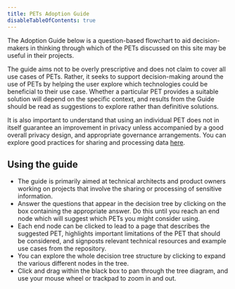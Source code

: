 ```yaml
---
title: PETs Adoption Guide
disableTableOfContents: true
---
```



The Adoption Guide below is a question-based flowchart to aid decision-makers in thinking through which of the PETs discussed on this site may be useful in their projects.

The guide aims not to be overly prescriptive and does not claim to cover all use cases of PETs. Rather, it seeks to support decision-making around the use of PETs by helping the user explore which technologies could be beneficial to their use case. Whether a particular PET provides a suitable solution will depend on the specific context, and results from the Guide should be read as suggestions to explore rather than definitive solutions.

It is also important to understand that using an individual PET does not in itself guarantee an improvement in privacy unless accompanied by a good overall privacy design, and appropriate governance arrangements. You can explore good practices for sharing and processing data [here](/good-practice).

## Using the guide

- The guide is primarily aimed at technical architects and product owners working on projects that involve the sharing or processing of sensitive information.
- Answer the questions that appear in the decision tree by clicking on the box containing the appropriate answer. Do this until you reach an end node which will suggest which PETs you might consider using.
- Each end node can be clicked to lead to a page that describes the suggested PET, highlights important limitations of the PET that should be considered, and signposts relevant technical resources and example use cases from the repository.
- You can explore the whole decision tree structure by clicking to expand the various different nodes in the tree.
- Click and drag within the black box to pan through the tree diagram, and use your mouse wheel or trackpad to zoom in and out.

<Tree data={getHierarchicalData()} />

<License />
